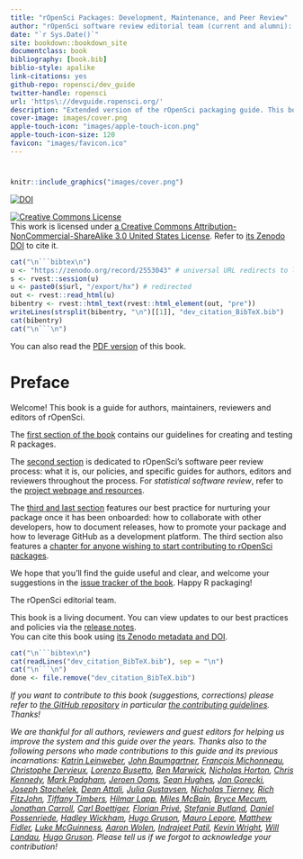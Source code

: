 ```yaml
--- 
title: "rOpenSci Packages: Development, Maintenance, and Peer Review"
author: "rOpenSci software review editorial team (current and alumni): Brooke Anderson, Scott Chamberlain, Laura DeCicco, Julia Gustavsen, Jeff Hollister, Anna Krystalli, Mauro Lepore, Lincoln Mullen, Karthik Ram, Emily Riederer, Noam Ross, Maëlle Salmon, Adam Sparks, Melina Vidoni"
date: "`r Sys.Date()`"
site: bookdown::bookdown_site
documentclass: book
bibliography: [book.bib]
biblio-style: apalike
link-citations: yes
github-repo: ropensci/dev_guide
twitter-handle: ropensci
url: 'https\://devguide.ropensci.org/'
description: "Extended version of the rOpenSci packaging guide. This book is a guide for authors, maintainers, reviewers and editors of rOpenSci. The first section of the book contains our guidelines for creating and testing R packages. The second section is dedicated to rOpenSci's software peer review process: what it is, our policies, and specific guides for authors, editors and reviewers throughout the process. The third and last section features our best practice for nurturing your package once it has been onboarded: how to collaborate with other developers, how to document releases, how to promote your package and how to leverage GitHub as a development platform. The third section also features a chapter for anyone wishing to start contributing to rOpenSci packages."
cover-image: images/cover.png
apple-touch-icon: "images/apple-touch-icon.png"
apple-touch-icon-size: 120
favicon: "images/favicon.ico"
---
```



# {-}

```r
knitr::include_graphics("images/cover.png")
```

<a href="https://doi.org/10.5281/zenodo.2553043"><img src="https://zenodo.org/badge/DOI/10.5281/zenodo.2553043.svg?branch=master" alt="DOI"></a>

<a rel="license" href="https://creativecommons.org/licenses/by-nc-sa/3.0/us/"><img alt="Creative Commons License" style="border-width:0" src="https://i.creativecommons.org/l/by-nc-sa/3.0/us/88x31.png" /></a><br /> This work is licensed under [a Creative Commons Attribution-NonCommercial-ShareAlike 3.0 United States License](https://creativecommons.org/licenses/by-nc-sa/3.0/us/). Refer to [its Zenodo DOI](https://doi.org/10.5281/zenodo.2553043) to cite it.

```r
cat("\n```bibtex\n")
u <- "https://zenodo.org/record/2553043" # universal URL redirects to latest
s <- rvest::session(u)
u <- paste0(s$url, "/export/hx") # redirected
out <- rvest::read_html(u)
bibentry <- rvest::html_text(rvest::html_element(out, "pre"))
writeLines(strsplit(bibentry, "\n")[[1]], "dev_citation_BibTeX.bib")
cat(bibentry)
cat("\n```\n")
```

You can also read the [PDF version](/ropensci-dev-guide.pdf) of this book.

# Preface {-}

Welcome! This book is a guide for authors, maintainers, reviewers and editors of rOpenSci.

The [first section of the book](#building) contains our guidelines for creating and testing R packages. 

The [second section](#softwarereviewintro) is dedicated to rOpenSci's software peer review process: what it is, our policies, and specific guides for authors, editors and reviewers throughout the process. For _statistical software review_, refer to the [project webpage and resources](https://ropensci.org/stat-software-review/).

The [third and last section](#collaboration) features our best practice for nurturing your package once it has been onboarded: how to collaborate with other developers, how to document releases, how to promote your package and how to leverage GitHub as a development platform. The third section also features a [chapter for anyone wishing to start contributing to rOpenSci packages](#contributingguide).

We hope that you'll find the guide useful and clear, and welcome your suggestions in the [issue tracker of the book](https://github.com/ropensci/dev_guide/issues). Happy R packaging!

The rOpenSci editorial team.

This book is a living document. 
You can view updates to our best practices and policies via the [release notes](#booknews).  
You can cite this book using [its Zenodo metadata and DOI](https://doi.org/10.5281/zenodo.2553043).

```r
cat("\n```bibtex\n")
cat(readLines("dev_citation_BibTeX.bib"), sep = "\n")
cat("\n```\n")
done <- file.remove("dev_citation_BibTeX.bib")
```

_If you want to contribute to this book (suggestions, corrections) please refer to [the GitHub repository](https://github.com/ropensci/dev_guide) in particular [the contributing guidelines](https://github.com/ropensci/dev_guide#contributing). Thanks!_

_We are thankful for all authors, reviewers and guest editors for helping us improve the system and this guide over the years. Thanks also to the following persons who made contributions to this guide and its previous incarnations: [Katrin Leinweber](https://github.com/katrinleinweber), [John Baumgartner](https://github.com/johnbaums), [François Michonneau](https://github.com/fmichonneau), [Christophe Dervieux](https://github.com/cderv), [Lorenzo Busetto](https://github.com/lbusett), [Ben Marwick](https://github.com/benmarwick), [Nicholas Horton](https://github.com/nicholasjhorton), [Chris Kennedy](https://github.com/ck37), [Mark Padgham](https://github.com/mpadge), [Jeroen Ooms](https://github.com/jeroen), [Sean Hughes](https://github.com/seaaan), [Jan Gorecki](https://github.com/jangorecki), [Joseph Stachelek](https://github.com/jsta), [Dean Attali](https://github.com/daattali), [Julia Gustavsen](https://github.com/jooolia), [Nicholas Tierney](https://github.com/njtierney), [Rich FitzJohn](https://github.com/richfitz), [Tiffany Timbers](https://github.com/ttimbers), [Hilmar Lapp](https://github.com/hlapp), [Miles McBain](https://github.com/milesmcbain), [Bryce Mecum](https://github.com/amoeba), [Jonathan Carroll](https://github.com/jonocarroll/), [Carl Boettiger](https://github.com/cboettig/), [Florian Privé](https://github.com/privefl), [Stefanie Butland](https://github.com/stefaniebutland), [Daniel Possenriede](https://github.com/dpprdan/), [Hadley Wickham](https://github.com/hadley/), [Hugo Gruson](https://github.com/bisaloo/), [Mauro Lepore](https://github.com/maurolepore/), [Matthew Fidler](https://github.com/mattfidler), [Luke McGuinness](https://github.com/mcguinlu), [Aaron Wolen](https://github.com/aaronwolen), [Indrajeet Patil](https://github.com/IndrajeetPatil), [Kevin Wright](https://github.com/kwstat), [Will Landau](https://github.com/wlandau), [Hugo Gruson](https://github.com/Bisaloo). Please tell us if we forgot to acknowledge your contribution!_

